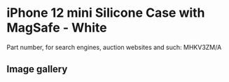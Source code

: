 
# iPhone 12 mini Silicone Case with MagSafe - White

Part number, for search engines, auction websites and such: MHKV3ZM/A

## Image gallery

<div style={{ width: "768px" }}>
  <GalleryComponent
    images={[
      {
        original: "/everysource/MHKV3.webp",
        thumbnail: "/everypreview/MHKV3.webp",
      },
      {
        original: "/everysource/MHKV3_AV1.webp",
        thumbnail: "/everypreview/MHKV3_AV1.webp",
      },
      {
        original: "/everysource/MHKV3_AV2.webp",
        thumbnail: "/everypreview/MHKV3_AV2.webp",
      },
      {
        original: "/everysource/MHKV3_AV3.webp",
        thumbnail: "/everypreview/MHKV3_AV3.webp",
      },
      {
        original: "/everysource/MHKV3_AV4.webp",
        thumbnail: "/everypreview/MHKV3_AV4.webp",
      },
      {
        original: "/everysource/MHKV3_AV5.webp",
        thumbnail: "/everypreview/MHKV3_AV5.webp",
      }
    ]}
  />
</div>
